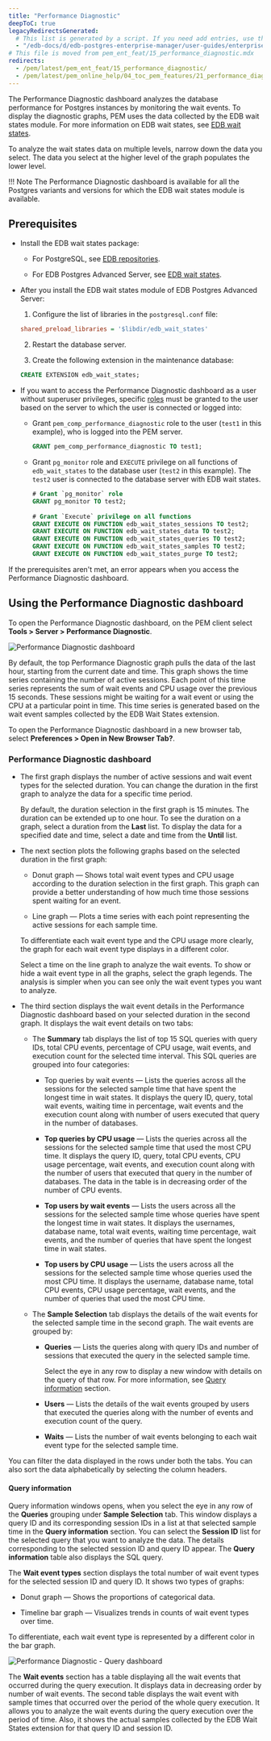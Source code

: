 ```yaml
---
title: "Performance Diagnostic"
deepToC: true
legacyRedirectsGenerated:
  # This list is generated by a script. If you need add entries, use the `legacyRedirects` key.
  - "/edb-docs/d/edb-postgres-enterprise-manager/user-guides/enterprise-features-guide/8.0/performance_diagnostic.html"
# This file is moved from pem_ent_feat/15_performance_diagnostic.mdx
redirects:
  - /pem/latest/pem_ent_feat/15_performance_diagnostic/
  - /pem/latest/pem_online_help/04_toc_pem_features/21_performance_diagnostic/
---
```


The Performance Diagnostic dashboard analyzes the database performance for Postgres instances by monitoring the wait events. To display the diagnostic graphs, PEM uses the data collected by the EDB wait states module. For more information on EDB wait states, see [EDB wait states](/pg_extensions/wait_states/).

To analyze the wait states data on multiple levels, narrow down the data you select. The data you select at the higher level of the graph populates the lower level.

!!! Note
    The Performance Diagnostic dashboard is available for all the Postgres variants and versions for which the EDB wait states module is available.


## Prerequisites

- Install the EDB wait states package:
     
    - For PostgreSQL, see [EDB repositories](https://repos.enterprisedb.com/). 
     
    - For EDB Postgres Advanced Server, see [EDB wait states](/pg_extensions/wait_states/installing/).

- After you install the EDB wait states module of EDB Postgres Advanced Server:
   
   1. Configure the list of libraries in the `postgresql.conf` file:

   ```ini
   shared_preload_libraries = '$libdir/edb_wait_states'
   ```

   2. Restart the database server. 
   
   3. Create the following extension in the maintenance database:

   ```sql
   CREATE EXTENSION edb_wait_states;
   ```

- If you want to access the Performance Diagnostic dashboard as a user without superuser privileges, specific [roles](../managing_pem_server/#using-pem-predefined-roles-to-manage-access-to-pem-functionality) must be granted to the user based on the server to which the user is connected or logged into:

  - Grant `pem_comp_performance_diagnostic` role to the user (`test1` in this example), who is logged into the PEM server.

    ```sql
    GRANT pem_comp_performance_diagnostic TO test1;
    ```
    
  - Grant `pg_monitor` role and `EXECUTE` privilege on all functions of `edb_wait_states` to the database user (`test2` in this example). The `test2` user is connected to the database server with EDB wait states.

    ```sql
    # Grant `pg_monitor` role
    GRANT pg_monitor TO test2;
          
    # Grant `Execute` privilege on all functions
    GRANT EXECUTE ON FUNCTION edb_wait_states_sessions TO test2;
    GRANT EXECUTE ON FUNCTION edb_wait_states_data TO test2;
    GRANT EXECUTE ON FUNCTION edb_wait_states_queries TO test2;
    GRANT EXECUTE ON FUNCTION edb_wait_states_samples TO test2; 
    GRANT EXECUTE ON FUNCTION edb_wait_states_purge TO test2;
    ```

If the prerequisites aren't met, an error appears when you access the Performance Diagnostic dashboard.

## Using the Performance Diagnostic dashboard

To open the Performance Diagnostic dashboard, on the PEM client select **Tools > Server > Performance Diagnostic**.

![Performance Diagnostic dashboard](../images/performance_diagnostic_intro.png)

By default, the top Performance Diagnostic graph pulls the data of the last hour, starting from the current date and time. This graph shows the time series containing the number of active sessions. Each point of this time series represents the sum of wait events and CPU usage over the previous 15 seconds. These sessions might be waiting for a wait event or using the CPU at a particular point in time. This time series is generated based on the wait event samples collected by the EDB Wait States extension.

To open the Performance Diagnostic dashboard in a new browser tab, select **Preferences > Open in New Browser Tab?**.

### Performance Diagnostic dashboard

- The first graph displays the number of active sessions and wait event types for the selected duration. You can change the duration in the first graph to analyze the data for a specific time period.

  By default, the duration selection in the first graph is 15 minutes. The duration can be extended up to one hour. To see the duration on a graph, select a duration from the **Last** list. To display the data for a specified date and time, select a date and time from the **Until** list.

- The next section plots the following graphs based on the selected duration in the first graph:

  - Donut graph &mdash; Shows total wait event types and CPU usage according to the duration selection in the first graph. This graph can provide a better understanding of how much time those sessions spent waiting for an event.
   
  - Line graph &mdash; Plots a time series with each point representing the active sessions for each sample time.

  To differentiate each wait event type and the CPU usage more clearly, the graph for each wait event type displays in a different color.

  Select a time on the line graph to analyze the wait events. To show or hide a wait event type in all the graphs, select the graph legends. The analysis is simpler when you can see only the wait event types you want to analyze. 

  
- The third section displays the wait event details in the Performance Diagnostic dashboard based on your selected duration in the second graph. It displays the wait event details on two tabs:

  - The **Summary** tab displays the list of top 15 SQL queries with query IDs, total CPU events, percentage of CPU usage, wait events, and execution count for the selected time interval. This SQL queries are grouped into four categories:
    
    - Top queries by wait events &mdash; Lists the queries across all the sessions for the selected sample time that have spent the longest time in wait states. It displays the query ID, query, total wait events, waiting time in percentage, wait events and the execution count along with number of users executed that query in the number of databases.
    
    - **Top queries by CPU usage** &mdash; Lists the queries across all the sessions for the selected sample time that used the most CPU time. It displays the query ID, query, total CPU events, CPU usage percentage, wait events, and execution count along with the number of users that executed that query in the number of databases. The data in the table is in decreasing order of the number of CPU events.
    
    - **Top users by wait events** &mdash; Lists the users across all the sessions for the selected sample time whose queries have spent the longest time in wait states. It displays the usernames, database name, total wait events, waiting time percentage, wait events, and the number of queries that have spent the longest time in wait states.
    
    - **Top users by CPU usage** &mdash; Lists the users across all the sessions for the selected sample time whose queries used the most CPU time. It displays the username, database name, total CPU events, CPU usage percentage, wait events, and the number of queries that used the most CPU time.

  - The **Sample Selection** tab displays the details of the wait events for the selected sample time in the second graph. The wait events are grouped by:

    - **Queries** &mdash; Lists the queries along with query IDs and number of sessions that executed the query in the selected sample time. 
    
      Select the eye in any row to display a new window with details on the query of that row. For more information, see [Query information](#query-information) section.
    
    - **Users** &mdash; Lists the details of the wait events grouped by users that executed the queries along with the number of events and execution count of the query.
    
    - **Waits** &mdash; Lists the number of wait events belonging to each wait event type for the selected sample time.
    
You can filter the data displayed in the rows under both the tabs. You can also sort the data alphabetically by selecting the column headers.

#### Query information

Query information windows opens, when you select the eye in any row of the **Queries** grouping under **Sample Selection** tab.
This window displays a query ID and its corresponding session IDs in a list at that selected sample time in the **Query information** section. You can select the **Session ID** list for the selected query that you want to analyze the data. The details corresponding to the selected session ID and query ID appear. The **Query information** table also displays the SQL query.

The **Wait event types** section displays the total number of wait event types for the selected session ID and query ID. It shows two types of graphs:

- Donut graph &mdash; Shows the proportions of categorical data.

- Timeline bar graph &mdash; Visualizes trends in counts of wait event types over time.

To differentiate, each wait event type is represented by a different color in the bar graph.

![Performance Diagnostic - Query dashboard](../images/performance_diagnostic_query_dashboard.png)

The **Wait events** section has a table displaying all the wait events that occurred during the query execution. It displays data in decreasing order by number of wait events. The second table displays the wait event with sample times that occurred over the period of the whole query execution. It allows you to analyze the wait events during the query execution over the period of time. Also, it shows the actual samples collected by the EDB Wait States extension for that query ID and session ID.
